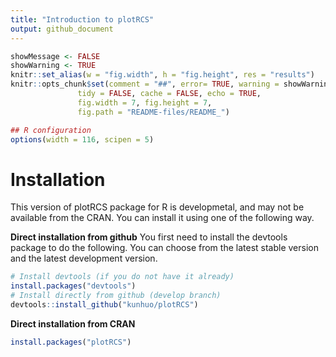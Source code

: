 ```yaml
---
title: "Introduction to plotRCS"
output: github_document
---
```


```r
showMessage <- FALSE
showWarning <- TRUE
knitr::set_alias(w = "fig.width", h = "fig.height", res = "results")
knitr::opts_chunk$set(comment = "##", error= TRUE, warning = showWarning, message = showMessage,
               tidy = FALSE, cache = FALSE, echo = TRUE,
               fig.width = 7, fig.height = 7,
               fig.path = "README-files/README_")

## R configuration
options(width = 116, scipen = 5)
```

# Installation

This version of plotRCS package for R is developmetal, and may not be available from the CRAN. You can install it using one of the following way.

**Direct installation from github**
You first need to install the devtools package to do the following. You can choose from the latest stable version and the latest development version.

```r
# Install devtools (if you do not have it already)
install.packages("devtools")
# Install directly from github (develop branch)
devtools::install_github("kunhuo/plotRCS")
```

**Direct installation from CRAN**

```r
install.packages("plotRCS")
```

